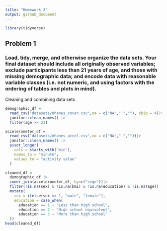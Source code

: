 ```yaml
---
title: "Homework 3"
output: github_document
---
```


```r
library(tidyverse)
```


## Problem 1
### Load, tidy, merge, and otherwise organize the data sets. Your final dataset should include all originally observed variables; exclude participants less than 21 years of age, and those with missing demographic data; and encode data with reasonable variable classes (i.e. not numeric, and using factors with the ordering of tables and plots in mind).

Cleaning and combining data sets
```r
demographic_df = 
  read_csv("datasets/nhanes_covar.csv",na = c("NA",".",""), skip = 4)|>
  janitor::clean_names() |>
  filter(age >= 21)

accelerometer_df = 
  read_csv("datasets/nhanes_accel.csv",na = c("NA",".",""))|>
  janitor::clean_names() |>
  pivot_longer(
    cols = starts_with("min"),
    names_to = "minute",
    values_to = "activity value"
  )
```

```r
cleaned_df = 
  demographic_df |>
  inner_join(accelerometer_df, by=c("seqn"))|>
  filter(!is.na(sex) & !is.na(bmi) & !is.na(education) & !is.na(age)) |>
  mutate(
    sex = ifelse(sex == 1, "male", "female"),
    education = case_when(
      education == 1 ~ "Less than high school",
      education == 2 ~ "High school equivalent",
      education == 3 ~ "More than high school"
  ))
head(cleaned_df)
```

```r
  
```

